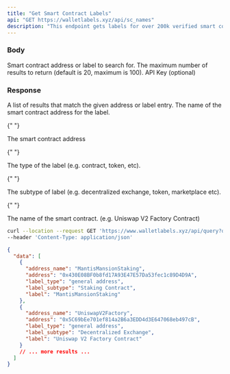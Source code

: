 ```yaml
---
title: "Get Smart Contract Labels"
api: "GET https://walletlabels.xyz/api/sc_names"
description: "This endpoint gets labels for over 200k verified smart contracts."
---
```


### Body

<ParamField query="query" type="string" required>
  Smart contract address or label to search for.
</ParamField>

<ParamField query="limit" type="integer" optional>
  The maximum number of results to return (default is 20, maximum is 100).
</ParamField>

<ParamField query="API-Key" type="integer" optional>
  API Key (optional)
</ParamField>

### Response

<ResponseField name="data" type="array">
  A list of results that match the given address or label entry.

<Expandable title="Label Object">

<ResponseField name="address_name" type="string">
  The name of the smart contract address for the label.
</ResponseField>

{" "}

<ResponseField name="address" type="string">
  The smart contract address
</ResponseField>

{" "}

<ResponseField name="label_type" type="string">
  The type of the label (e.g. contract, token, etc).
</ResponseField>

{" "}

<ResponseField name="label_subtype" type="string">
  The subtype of label (e.g. decentralized exchange, token, marketplace etc).
</ResponseField>

{" "}

<ResponseField name="label" type="string">
  The name of the smart contract. (e.g. Uniswap V2 Factory Contract)
</ResponseField>

  </Expandable>
</ResponseField>

<RequestExample>

```bash Example Request
curl --location --request GET 'https://www.walletlabels.xyz/api/query?query=dex&limit=5' \
--header 'Content-Type: application/json'
```

</RequestExample>

<ResponseExample>

```json Response
{
  "data": [
    {
      "address_name": "MantisMansionStaking",
      "address": "0x430E08BF0b8fd17A93E47E57Da53fec1c89D4D9A",
      "label_type": "general address",
      "label_subtype": "Staking Contract",
      "label": "MantisMansionStaking"
    },
    {
      "address_name": "UniswapV2Factory",
      "address": "0x5C69bEe701ef814a2B6a3EDD4d3E647068eb497cB",
      "label_type": "general address",
      "label_subtype": "Decentralized Exchange",
      "label": "Uniswap V2 Factory Contract"
    }
    // ... more results ...
  ]
}
```

</ResponseExample>
